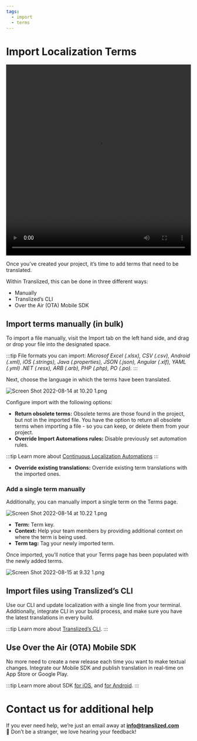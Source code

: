 ```yaml
---
tags:
  - import
  - terms
---
```


# Import Localization Terms

<video width="100%" height="520" controls>
  <source
    src="/guides/importing-localization-terms/Translized_Guide_-_Import.mp4"
    type="video/mp4"
  />
</video>

Once you’ve created your project, it’s time to add terms that need to be translated.

Within Translized, this can be done in three different ways:

- Manually
- Translized’s CLI
- Over the Air (OTA) Mobile SDK

## Import terms manually (in bulk)

To import a file manually, visit the Import tab on the left hand side, and drag or drop your file into the designated space.

:::tip
File formats you can import: *Microsof Excel (.xlsx), CSV (.csv), Android (.xml), iOS (.strings), Java (.properties), JSON (.json), Angular (.xlf), YAML (.yml) .NET (.resx), ARB (.arb), PHP (.php), PO (.po).*
:::

Next, choose the language in which the terms have been translated.

![Screen Shot 2022-08-14 at 10.20 1.png](/guides/importing-localization-terms/Screen_Shot_2022-08-14_at_10.20_1.png)

Configure import with the following options:

- **Return obsolete terms:** Obsolete terms are those found in the project, but not in the imported file. You have the option to return all obsolete terms when importing a file - so you can keep, or delete them from your project.
- **Override Import Automations rules:** Disable previously set automation rules.

:::tip
Learn more about [Continuous Localization Automations](/docs/features/continuous-localization-automations)
:::

- **Override existing translations:** Override existing term translations with the imported ones.

### Add a single term manually

Additionally, you can manually import a single term on the Terms page.

![Screen Shot 2022-08-14 at 10.22 1.png](/guides/importing-localization-terms/Screen_Shot_2022-08-14_at_10.22_1.png)

- **Term:** Term key.
- **Context:** Help your team members by providing additional context on where the term is being used.
- **Term tag:** Tag your newly imported term.

Once imported, you’ll notice that your Terms page has been populated with the newly added terms.

![Screen Shot 2022-08-15 at 9.32 1.png](/guides/importing-localization-terms/Screen_Shot_2022-08-15_at_9.32_1.png)

## Import files using Translized’s CLI

Use our CLI and update localization with a single line from your terminal. Additionally, integrate CLI in your build process, and make sure you have the latest translations in every build.

:::tip
Learn more about [Translized’s CLI](/docs/cli/homebrew).
:::

## Use Over the Air (OTA) Mobile SDK

No more need to create a new release each time you want to make textual changes. Integrate our Mobile SDK and publish translation in real-time on App Store or Google Play.

:::tip
Learn more about SDK [for iOS](/docs/sdk/ios), and [for Android](/docs/sdk/android).
:::

# Contact us for additional help

If you ever need help, we’re just an email away at **info@translized.com** 👋 Don’t be a stranger, we love hearing your feedback!
